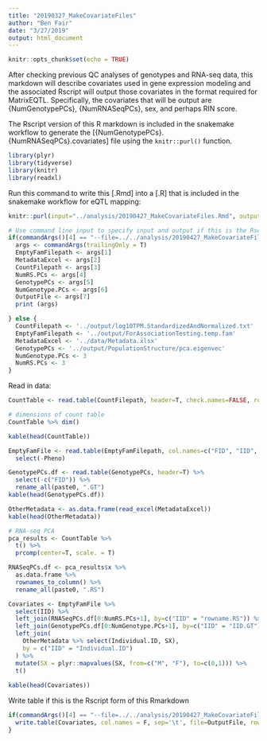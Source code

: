 ```yaml
---
title: "20190327_MakeCovariateFiles"
author: "Ben Fair"
date: "3/27/2019"
output: html_document
---
```


```r
knitr::opts_chunk$set(echo = TRUE)
```

After checking previous QC analyses of genotypes and RNA-seq data, this markdown will describe covariates used in gene expression modeling and the associated Rscript will output those covariates in the format required for MatrixEQTL. Specifically, the covariates that will be output are {NumGenotypePCs}, {NumRNASeqPCs}, sex, and perhaps RIN score.

The Rscript version of this R markdown is included in the snakemake workflow to generate the [{NumGenotypePCs}.{NumRNASeqPCs}.covariates] file using the `knitr::purl()` function.

```r
library(plyr)
library(tidyverse)
library(knitr)
library(readxl)
```

Run this command to write this [.Rmd] into a [.R] that is included in the snakemake workflow for eQTL mapping:
```r
knitr::purl(input="../analysis/20190427_MakeCovariateFiles.Rmd", output="../analysis/20190427_MakeCovariateFiles.R")
```

```r
# Use command line input to specify input and output if this is the Rscript version of this file (as opposed to Rmarkdown).
if(commandArgs()[4] == "--file=../../analysis/20190427_MakeCovariateFiles.R"){
  args <- commandArgs(trailingOnly = T)
  EmptyFamFilepath <- args[1]
  MetadataExcel <- args[2]
  CountFilepath <- args[3]
  NumRS.PCs <- args[4]
  GenotypePCs <- args[5]
  NumGenotype.PCs <- args[6]
  OutputFile <- args[7]
  print (args)

} else {
  CountFilepath <- '../output/log10TPM.StandardizedAndNormalized.txt'
  EmptyFamFilepath <- '../output/ForAssociationTesting.temp.fam'
  MetadataExcel <- '../data/Metadata.xlsx'
  GenotypePCs <- '../output/PopulationStructure/pca.eigenvec'
  NumGenotype.PCs <- 3
  NumRS.PCs <- 3
}
```


Read in data:
```r
CountTable <- read.table(CountFilepath, header=T, check.names=FALSE, row.names = 1)

# dimensions of count table
CountTable %>% dim()

kable(head(CountTable))

EmptyFamFile <- read.table(EmptyFamFilepath, col.names=c("FID", "IID", "Father", "Mother", "SX", "Pheno"), stringsAsFactors = F) %>%
  select(-Pheno)

GenotypePCs.df <- read.table(GenotypePCs, header=T) %>% 
  select(-c("FID")) %>%
  rename_all(paste0, ".GT")
kable(head(GenotypePCs.df))

OtherMetadata <- as.data.frame(read_excel(MetadataExcel))
kable(head(OtherMetadata))
```

```r
# RNA-seq PCA
pca_results <- CountTable %>%
  t() %>%
  prcomp(center=T, scale. = T)

RNASeqPCs.df <- pca_results$x %>% 
  as.data.frame %>% 
  rownames_to_column() %>%
  rename_all(paste0, ".RS")

Covariates <- EmptyFamFile %>%
  select(IID) %>%
  left_join(RNASeqPCs.df[0:NumRS.PCs+1], by=c("IID" = "rowname.RS")) %>%
  left_join(GenotypePCs.df[0:NumGenotype.PCs+1], by=c("IID" = "IID.GT")) %>%
  left_join(
    OtherMetadata %>% select(Individual.ID, SX),
    by = c("IID" = "Individual.ID")
  ) %>%
  mutate(SX = plyr::mapvalues(SX, from=c("M", "F"), to=c(0,1))) %>%
  t()
  
kable(head(Covariates))
```

Write table if this is the Rscript form of this Rmarkdown
```r
if(commandArgs()[4] == "--file=../../analysis/20190427_MakeCovariateFiles.R"){
  write.table(Covariates, col.names = F, sep='\t', file=OutputFile, row.names=T, quote=F)
}
```
